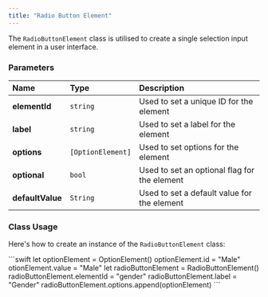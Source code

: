 ```yaml
---
title: "Radio Button Element"
---
```


The `RadioButtonElement` class is utilised to create a single selection input element in a user interface.

### Parameters

| Name             | Type              | Description                                  |
| :---------------- | :----------------- | :-------------------------------------------- |
| **elementId**    | `string`          | Used to set a unique ID for the element      |
| **label**        | `string`          | Used to set a label for the element          |
| **options**      | `[OptionElement]` | Used to set options for the element          |
| **optional**     | `bool`            | Used to set an optional flag for the element |
| **defaultValue** | `String`          | Used to set a default value for the element  |

### Class Usage

Here's how to create an instance of the `RadioButtonElement` class:

<Tabs>
<Tab title="Swift">
```swift
let optionElement = OptionElement()
optionElement.id = "Male"
otionElement.value = "Male"
let radioButtonElement = RadioButtonElement()
radioButtonElement.elementId = "gender"
radioButtonElement.label = "Gender"
radioButtonElement.options.append(optionElement)
```

</Tab>

</Tabs>
